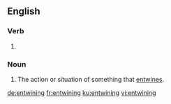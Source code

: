 ==English==

===Verb===
{{head|en|present participle}}

# {{present participle of|entwine|lang=en|nocat=1}}

===Noun===
{{en-noun}}

# The action or situation of something that [[entwine]]s.

[[de:entwining]]
[[fr:entwining]]
[[ku:entwining]]
[[vi:entwining]]